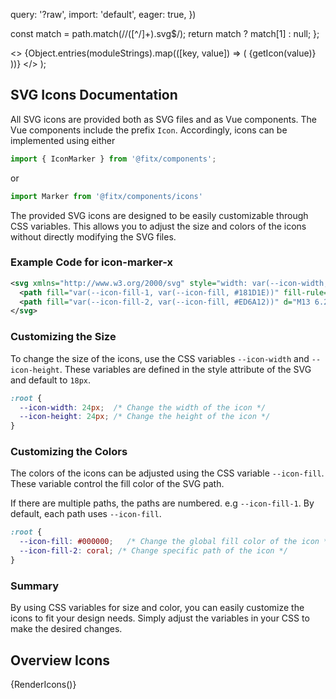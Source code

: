   query: '?raw',
  import: 'default',
  eager: true,
})

  const match = path.match(/\/([^\/]+)\.svg$/);
  return match ? match[1] : null;
};


  <>
    {Object.entries(moduleStrings).map(([key, value]) => (
      <IconItem
        name={extractFileName(key)}
        className="icon-item"
        key={key}>
        {getIcon(value)}
      </IconItem>
    ))}
  </>
);

<Meta title="Welcome/Icons" />

## SVG Icons Documentation

All SVG icons are provided both as SVG files and as Vue components. The Vue components include the prefix `Icon`.
Accordingly, icons can be implemented using either
```ts
import { IconMarker } from '@fitx/components';
```
or
```ts
import Marker from '@fitx/components/icons'
```

The provided SVG icons are designed to be easily customizable through CSS variables.
This allows you to adjust the size and colors of the icons without directly modifying the SVG files.

### Example Code for icon-marker-x
```xml
<svg xmlns="http://www.w3.org/2000/svg" style="width: var(--icon-width, 18px); height: var(--icon-height, 18px);" viewBox="0 0 18 18">
  <path fill="var(--icon-fill-1, var(--icon-fill, #181D1E))" fill-rule="evenodd" d="M2 8.034C2 4.157 5.141 1 9 1c3.858 0 7 3.157 7 7.034 0 1.74-.635 3.337-1.68 4.564l-.002.002-.002.003s-2.831 3.274-4.04 4.432c-.71.68-1.843.68-2.553 0-1.06-1.016-4.038-4.43-4.038-4.43l-.003-.004-.003-.003A7.03 7.03 0 0 1 2 8.034Zm12.765 0C14.765 4.828 12.19 2.24 9 2.24c-3.19 0-5.765 2.587-5.765 5.793 0 1.437.521 2.743 1.383 3.757.02.024 3.078 3.503 3.957 4.346a.6.6 0 0 0 .849 0c1.053-1.009 3.944-4.33 3.957-4.345a5.768 5.768 0 0 0 1.384-3.758Z" clip-rule="evenodd"/>
  <path fill="var(--icon-fill-2, var(--icon-fill, #ED6A12))" d="M13 6.246c-.685-.505-1.606-.878-2.656-1.053L9 6.54 7.656 5.193c-1.05.175-1.971.548-2.656 1.053l2.146 2.147L5 10.541c.685.505 1.606.878 2.656 1.052L9 10.248l1.345 1.345c1.05-.174 1.97-.547 2.655-1.052l-2.146-2.148L13 6.246Z"/>
</svg>
```


### Customizing the Size
To change the size of the icons, use the CSS variables `--icon-width` and `--icon-height`.
These variables are defined in the style attribute of the SVG and default to `18px`.

```css
:root {
  --icon-width: 24px;  /* Change the width of the icon */
  --icon-height: 24px; /* Change the height of the icon */
}
```

### Customizing the Colors

The colors of the icons can be adjusted using the CSS variable `--icon-fill`.
These variable control the fill color of the SVG path.

If there are multiple paths, the paths are numbered. e.g `--icon-fill-1`.
By default, each path uses `--icon-fill`.

```css
:root {
  --icon-fill: #000000;   /* Change the global fill color of the icon */
  --icon-fill-2: coral; /* Change specific path of the icon */
}
```

### Summary
By using CSS variables for size and color, you can easily customize the icons to fit your design needs.
Simply adjust the variables in your CSS to make the desired changes.

## Overview Icons

<IconGallery>
  {RenderIcons()}
</IconGallery>

<style>
  {`
  .icon-item { line-height: 0 }
`}
</style>
